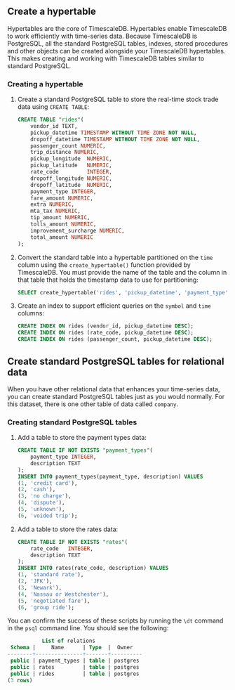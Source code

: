 ## Create a hypertable

Hypertables are the core of TimescaleDB. Hypertables enable TimescaleDB to work
efficiently with time-series data. Because TimescaleDB is PostgreSQL, all the
standard PostgreSQL tables, indexes, stored procedures and other objects can be
created alongside your TimescaleDB hypertables. This makes creating and working
with TimescaleDB tables similar to standard PostgreSQL.

<procedure>

### Creating a hypertable

1.  Create a standard PostgreSQL table to store the real-time stock trade data
    using `CREATE TABLE`:

    ```sql
    CREATE TABLE "rides"(
        vendor_id TEXT,
        pickup_datetime TIMESTAMP WITHOUT TIME ZONE NOT NULL,
        dropoff_datetime TIMESTAMP WITHOUT TIME ZONE NOT NULL,
        passenger_count NUMERIC,
        trip_distance NUMERIC,
        pickup_longitude  NUMERIC,
        pickup_latitude   NUMERIC,
        rate_code         INTEGER,
        dropoff_longitude NUMERIC,
        dropoff_latitude  NUMERIC,
        payment_type INTEGER,
        fare_amount NUMERIC,
        extra NUMERIC,
        mta_tax NUMERIC,
        tip_amount NUMERIC,
        tolls_amount NUMERIC,
        improvement_surcharge NUMERIC,
        total_amount NUMERIC
    );
    ```

1.  Convert the standard table into a hypertable partitioned on the `time`
    column using the `create_hypertable()` function provided by TimescaleDB. You
    must provide the name of the table and the column in that table that holds
    the timestamp data to use for partitioning:

    ```sql
    SELECT create_hypertable('rides', 'pickup_datetime', 'payment_type', 2, create_default_indexes=>FALSE);
    ```

2.  Create an index to support efficient queries on the `symbol` and `time`
    columns:

    ```sql
    CREATE INDEX ON rides (vendor_id, pickup_datetime DESC);
    CREATE INDEX ON rides (rate_code, pickup_datetime DESC);
    CREATE INDEX ON rides (passenger_count, pickup_datetime DESC);
    ```

</procedure>

## Create standard PostgreSQL tables for relational data

When you have other relational data that enhances your time-series data, you can
create standard PostgreSQL tables just as you would normally. For this dataset,
there is one other table of data called `company`.

<procedure>

### Creating standard PostgreSQL tables

1.  Add a table to store the payment types data:

    ```sql
    CREATE TABLE IF NOT EXISTS "payment_types"(
        payment_type INTEGER,
        description TEXT
    );
    INSERT INTO payment_types(payment_type, description) VALUES
    (1, 'credit card'),
    (2, 'cash'),
    (3, 'no charge'),
    (4, 'dispute'),
    (5, 'unknown'),
    (6, 'voided trip');
    ```

1.  Add a table to store the rates data:

    ```sql
    CREATE TABLE IF NOT EXISTS "rates"(
        rate_code   INTEGER,
        description TEXT
    );
    INSERT INTO rates(rate_code, description) VALUES
    (1, 'standard rate'),
    (2, 'JFK'),
    (3, 'Newark'),
    (4, 'Nassau or Westchester'),
    (5, 'negotiated fare'),
    (6, 'group ride');
    ```

</procedure>

You can confirm the success of these scripts by running the `\dt` command
in the `psql` command line. You should see the following:

```sql
           List of relations
 Schema |     Name      | Type  |  Owner
--------+---------------+-------+----------
 public | payment_types | table | postgres
 public | rates         | table | postgres
 public | rides         | table | postgres
(3 rows)
```

